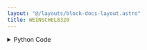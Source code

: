 ```yaml
---
layout: "@/layouts/block-docs-layout.astro"
title: WEINSCHEL8320
---
```



<PythonDocsDisplay docstring={docstring} />

<details>
<summary>Python Code</summary>
```python
from flojoy import flojoy, Scalar, DataContainer
from qcodes.instrument_drivers.weinschel import Weinschel8320
from typing import Optional


@flojoy(deps={"qcodes": "0.39.1", "pyvisa-sim": "0.5.1"})
def WEINSCHEL8320(
    default: Optional[DataContainer] = None,
    attenuation: int = 10,
) -> Scalar:
    """The WEINSCHEL8320 node mocks the WEINSCHEL 8320 instrument, which attenuates the input signal.

    Note: This node is for testing purposes only.

    Parameters
    ----------
    attenuation : int
        Value at which the instrument would attenuate the input signal (mocked).

    Returns
    -------
    Scalar
        c: attenuation value
    """

    wein_sim = Weinschel8320(
        "wein_sim",
        address="GPIB::1::INSTR",
        pyvisa_sim_file="Weinschel_8320.yaml",
    )

    idn_dict = wein_sim.IDN()
    print(f"Connected to mock instrument: {idn_dict}")

    wein_sim.attenuation(attenuation)

    # Get the current attenuation value
    attenuation_value = wein_sim.attenuation()

    # Print the current attenuation value
    print(f"Current attenuation: {attenuation_value} dB")

    return Scalar(c=attenuation_value)

```
[Find this Flojoy Block on GitHub](https://github.com/flojoy-ai/blocks/blob/main/blocks/IO/INSTRUMENTS/MOCK/WEINSCHEL8320/WEINSCHEL8320.py)
</details>


## Example
